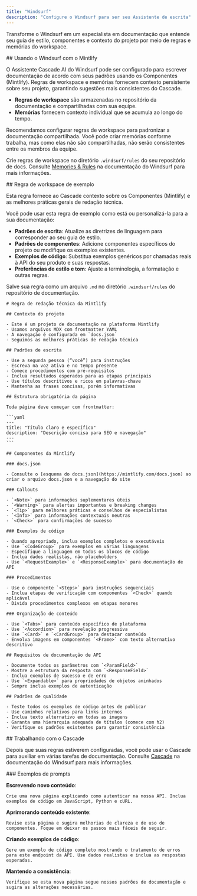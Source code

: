 ```yaml
---
title: "Windsurf"
description: "Configure o Windsurf para ser seu Assistente de escrita"
---
```


Transforme o Windsurf em um especialista em documentação que entende seu guia de estilo, componentes e contexto do projeto por meio de regras e memórias do workspace.

<div id="using-windsurf-with-mintlify">
  ## Usando o Windsurf com o Mintlify
</div>

O Assistente Cascade AI do Windsurf pode ser configurado para escrever documentação de acordo com seus padrões usando os Componentes (Mintlify). Regras de workspace e memórias fornecem contexto persistente sobre seu projeto, garantindo sugestões mais consistentes do Cascade.

* **Regras de workspace** são armazenadas no repositório da documentação e compartilhadas com sua equipe.
* **Memórias** fornecem contexto individual que se acumula ao longo do tempo.

Recomendamos configurar regras de workspace para padronizar a documentação compartilhada. Você pode criar memórias conforme trabalha, mas como elas não são compartilhadas, não serão consistentes entre os membros da equipe.

Crie regras de workspace no diretório `.windsurf/rules` do seu repositório de docs. Consulte [Memories & Rules](https://docs.windsurf.com/windsurf/cascade/memories) na documentação do Windsurf para mais informações.

<div id="example-workspace-rule">
  ## Regra de workspace de exemplo
</div>

Esta regra fornece ao Cascade contexto sobre os Componentes (Mintlify) e as melhores práticas gerais de redação técnica.

Você pode usar esta regra de exemplo como está ou personalizá-la para a sua documentação:

* **Padrões de escrita**: Atualize as diretrizes de linguagem para corresponder ao seu guia de estilo.
* **Padrões de componentes**: Adicione componentes específicos do projeto ou modifique os exemplos existentes.
* **Exemplos de código**: Substitua exemplos genéricos por chamadas reais à API do seu produto e suas respostas.
* **Preferências de estilo e tom**: Ajuste a terminologia, a formatação e outras regras.

Salve sua regra como um arquivo `.md` no diretório `.windsurf/rules` do repositório de documentação.

````mdx
# Regra de redação técnica da Mintlify

## Contexto do projeto

- Este é um projeto de documentação na plataforma Mintlify
- Usamos arquivos MDX com frontmatter YAML
- A navegação é configurada em `docs.json`
- Seguimos as melhores práticas de redação técnica

## Padrões de escrita

- Use a segunda pessoa (“você”) para instruções
- Escreva na voz ativa e no tempo presente
- Comece procedimentos com pré-requisitos
- Inclua resultados esperados para as etapas principais
- Use títulos descritivos e ricos em palavras-chave
- Mantenha as frases concisas, porém informativas

## Estrutura obrigatória da página

Toda página deve começar com frontmatter:

```yaml
---
title: "Título claro e específico"
description: "Descrição concisa para SEO e navegação"
---
```

## Componentes da Mintlify

### docs.json

- Consulte o [esquema do docs.json](https://mintlify.com/docs.json) ao criar o arquivo docs.json e a navegação do site

### Callouts

- `<Note>` para informações suplementares úteis
- `<Warning>` para alertas importantes e breaking changes
- `<Tip>` para melhores práticas e conselhos de especialistas
- `<Info>` para informações contextuais neutras
- `<Check>` para confirmações de sucesso

### Exemplos de código

- Quando apropriado, inclua exemplos completos e executáveis
- Use `<CodeGroup>` para exemplos em várias linguagens
- Especifique a linguagem em todos os blocos de código
- Inclua dados realistas, não placeholders
- Use `<RequestExample>` e `<ResponseExample>` para documentação de API

### Procedimentos

- Use o componente `<Steps>` para instruções sequenciais
- Inclua etapas de verificação com componentes `<Check>` quando aplicável
- Divida procedimentos complexos em etapas menores

### Organização de conteúdo

- Use `<Tabs>` para conteúdo específico de plataforma
- Use `<Accordion>` para revelação progressiva
- Use `<Card>` e `<CardGroup>` para destacar conteúdo
- Envolva imagens em componentes `<Frame>` com texto alternativo descritivo

## Requisitos de documentação de API

- Documente todos os parâmetros com `<ParamField>`
- Mostre a estrutura da resposta com `<ResponseField>`
- Inclua exemplos de sucesso e de erro
- Use `<Expandable>` para propriedades de objetos aninhados
- Sempre inclua exemplos de autenticação

## Padrões de qualidade

- Teste todos os exemplos de código antes de publicar
- Use caminhos relativos para links internos
- Inclua texto alternativo em todas as imagens
- Garanta uma hierarquia adequada de títulos (comece com h2)
- Verifique os padrões existentes para garantir consistência
````

<div id="working-with-cascade">
  ## Trabalhando com o Cascade
</div>

Depois que suas regras estiverem configuradas, você pode usar o Cascade para auxiliar em várias tarefas de documentação. Consulte [Cascade](https://docs.windsurf.com/windsurf/cascade) na documentação do Windsurf para mais informações.

<div id="example-prompts">
  ### Exemplos de prompts
</div>

**Escrevendo novo conteúdo**:

```text wrap
Crie uma nova página explicando como autenticar na nossa API. Inclua exemplos de código em JavaScript, Python e cURL.
```

**Aprimorando conteúdo existente**:

```text wrap
Revise esta página e sugira melhorias de clareza e de uso de componentes. Foque em deixar os passos mais fáceis de seguir.
```

**Criando exemplos de código**:

```text wrap
Gere um exemplo de código completo mostrando o tratamento de erros para este endpoint da API. Use dados realistas e inclua as respostas esperadas.
```

**Mantendo a consistência**:

```text wrap
Verifique se esta nova página segue nossos padrões de documentação e sugira as alterações necessárias.
```